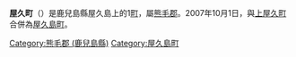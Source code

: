 {{日本町村 (廢除)
| 自治體名=屋久
| 町村=町
| 町村章=
| 日文原名=屋久町
| 平假名=やくちょう
| 羅馬字拼音=Yaku-chō
| 廢除時間=2007年10月1日
| 廢除理由=[[新設合併|新設合併]]
| 廢除時處置=[[上屋久町|上屋久町]]、'''屋久町'''→[[屋久島町|屋久島町]]
| 現在自治體=屋久島町
| 都道府縣=鹿兒島縣
| 支廳=
| 郡=熊毛郡
| 郡連結=熊毛郡 (鹿兒島縣)
| 編號=46504-6
| 面積=242.03
| 邊界未定=
| 人口=6,831
| 統計時間=2007年9月1日
| 自治體=[[上屋久町|上屋久町]]
| 樹=[[杉|杉]]
| 花=[[杜鵑|杜鵑]]
| 鳥=[[日本歌鴝|日本歌鴝]]
| 其他象徵物=
| 其他象徵=
| 郵遞區號=891-4404
| 所在地=熊毛郡屋久町尾之間157番地
| 電話號碼=997-47-2111
| 外部連結=http://www3.synapse.ne.jp/yaku/
| 經度=
| 緯度=
| 地圖=
}}
'''屋久町'''（{{jpn|j=屋久町|hg=やくちょう|rm=Yaku chō|f=y}}）是鹿兒島縣屋久島上的1[[町|町]]，屬[[熊毛郡_(鹿兒島縣)|熊毛郡]]。2007年10月1日，與[[上屋久町|上屋久町]]合併為[[屋久島町|屋久島町]]。

{{鹿兒島縣}}
{{Authority control}}

[[Category:熊毛郡_(鹿兒島縣)|Category:熊毛郡 (鹿兒島縣)]]
[[Category:屋久島町|Category:屋久島町]]